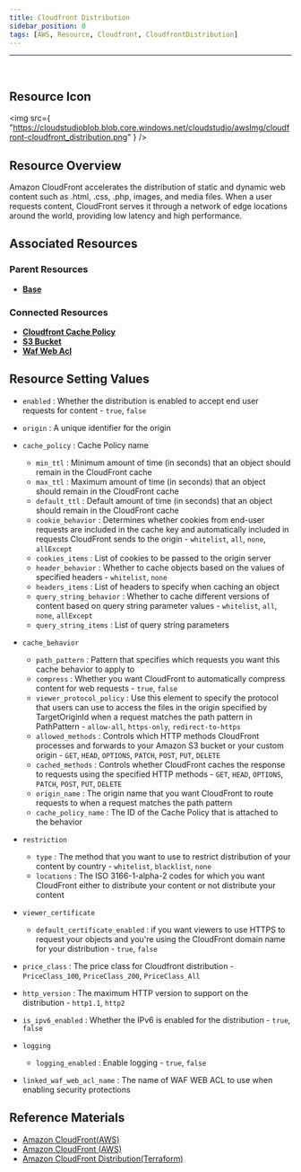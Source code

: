```yaml
---
title: Cloudfront Distribution
sidebar_position: 0
tags: [AWS, Resource, Cloudfront, CloudfrontDistribution]
---
```


<hr />
<br />

## Resource Icon

<img
    src={
        "https://cloudstudioblob.blob.core.windows.net/cloudstudio/awsImg/cloudfront-cloudfront_distribution.png"
    }
/>

## Resource Overview

Amazon CloudFront accelerates the distribution of static and dynamic web content such as .html, .css, .php, images, and media files. 
When a user requests content, CloudFront serves it through a network of edge locations around the world, providing low latency and high performance.

## Associated Resources

### Parent Resources

-   [**Base**](https://docs.cstudio.app/docs/resource/aws/Base/)

### Connected Resources

-   [**Cloudfront Cache Policy**](https://docs.cstudio.app/docs/resource/aws/Cloudfront/CloudfrontDistribution)
-   [**S3 Bucket**](https://docs.cstudio.app/docs/resource/aws/S3/S3Bucket)
-   [**Waf Web Acl**](https://docs.cstudio.app/docs/resource/aws/Waf/WafWebAcl)

## Resource Setting Values

-   `enabled` : Whether the distribution is enabled to accept end user requests for content - `true`, `false`
-   `origin` : A unique identifier for the origin
-   `cache_policy` : Cache Policy name
    -   `min_ttl` : Minimum amount of time (in seconds) that an object should remain in the CloudFront cache
    -   `max_ttl` : Maximum amount of time (in seconds) that an object should remain in the CloudFront cache
    -   `default_ttl` : Default amount of time (in seconds) that an object should remain in the CloudFront cache
    -   `cookie_behavior` : Determines whether cookies from end-user requests are included in the cache key and automatically included in requests CloudFront sends to the origin - `whitelist`, `all`, `none`, `allExcept`
    -   `cookies_items` : List of cookies to be passed to the origin server
    -   `header_behavior` : Whether to cache objects based on the values of specified headers - `whitelist`, `none`
    -   `headers_items` : List of headers to specify when caching an object
    -   `query_string_behavior` : Whether to cache different versions of content based on query string parameter values - `whitelist`, `all`, `none`, `allExcept`
    -   `query_string_items` : List of query string parameters
-   `cache_behavior`
    -   `path_pattern` : Pattern that specifies which requests you want this cache behavior to apply to
    -   `compress` : Whether you want CloudFront to automatically compress content for web requests - `true`, `false`
    -   `viewer_protocol_policy` : Use this element to specify the protocol that users can use to access the files in the origin specified by TargetOriginId when a request matches the path pattern in PathPattern - `allow-all`, `https-only`, `redirect-to-https`
    -   `allowed_methods` : Controls which HTTP methods CloudFront processes and forwards to your Amazon S3 bucket or your custom origin - `GET`, `HEAD`, `OPTIONS`, `PATCH`, `POST`, `PUT`, `DELETE`
    -   `cached_methods` : Controls whether CloudFront caches the response to requests using the specified HTTP methods - `GET`, `HEAD`, `OPTIONS`, `PATCH`, `POST`, `PUT`, `DELETE`
    -   `origin_name` : The origin name that you want CloudFront to route requests to when a request matches the path pattern
    -   `cache_policy_name` : The ID of the Cache Policy that is attached to the behavior

-   `restriction`
    -   `type` : The method that you want to use to restrict distribution of your content by country - `whitelist`, `blacklist`, `none`
    -   `locations` : The ISO 3166-1-alpha-2 codes for which you want CloudFront either to distribute your content or not distribute your content

-   `viewer_certificate`
    -   `default_certificate_enabled` : if you want viewers to use HTTPS to request your objects and you're using the CloudFront domain name for your distribution - `true`, `false`

-   `price_class` : The price class for Cloudfront distribution - `PriceClass_100`, `PriceClass_200`, `PriceClass_All`
-   `http_version` : The maximum HTTP version to support on the distribution - `http1.1`, `http2`
-   `is_ipv6_enabled` : Whether the IPv6 is enabled for the distribution - `true`, `false`

-   `logging`
    -   `logging_enabled` : Enable logging - `true`, `false`

-   `linked_waf_web_acl_name` : The name of WAF WEB ACL to use when enabling security protections

## Reference Materials

-   [Amazon CloudFront(AWS)](https://docs.aws.amazon.com/ko_kr/AmazonCloudFront/latest/DeveloperGuide/Introduction.html)
-   [Amazon CloudFront (AWS)](https://aws.amazon.com/ko/cloudfront/pricing/?nc2=type_a)
-   [Amazon CloudFront Distribution(Terraform)](https://registry.terraform.io/providers/hashicorp/aws/latest/docs/resources/cloudfront_distribution)

